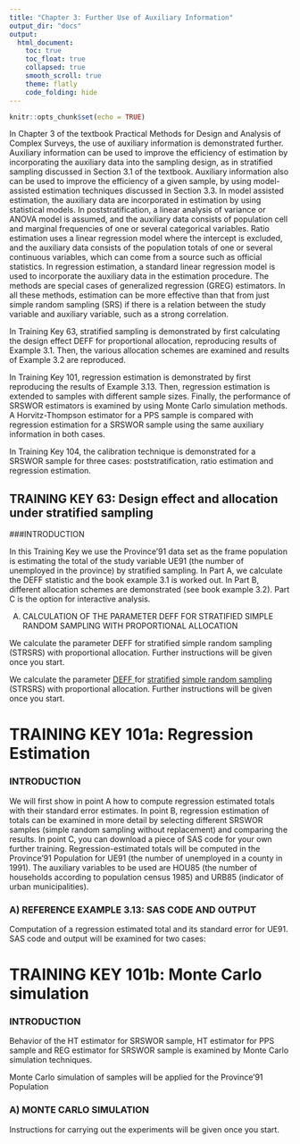 ```yaml
---
title: "Chapter 3: Further Use of Auxiliary Information"
output_dir: "docs"
output: 
  html_document:
    toc: true
    toc_float: true
    collapsed: true
    smooth_scroll: true
    theme: flatly
    code_folding: hide
---
```


```r
knitr::opts_chunk$set(echo = TRUE)
```

In Chapter 3 of the textbook Practical Methods for Design and Analysis of Complex Surveys, the use of auxiliary information is demonstrated further. Auxiliary information can be used to improve the efficiency of estimation by incorporating the auxiliary data into the sampling design, as in stratified sampling discussed in Section 3.1 of the textbook. Auxiliary information also can be used to improve the efficiency of a given sample, by using model-assisted estimation techniques discussed in Section 3.3. In model assisted estimation, the auxiliary data are incorporated in estimation by using statistical models. In poststratification, a linear analysis of variance or ANOVA model is assumed, and the auxiliary data consists of population cell and marginal frequencies of one or several categorical variables. Ratio estimation uses a linear regression model where the intercept is excluded, and the auxiliary data consists of the population totals of one or several continuous variables, which can come from a source such as official statistics. In regression estimation, a standard linear regression model is used to incorporate the auxiliary data in the estimation procedure. The methods are special cases of generalized regression (GREG) estimators. In all these methods, estimation can be more effective than that from just simple random sampling (SRS) if there is a relation between the study variable and auxiliary variable, such as a strong correlation.

In Training Key 63, stratified sampling is demonstrated by first calculating the design effect DEFF for proportional allocation, reproducing results of Example 3.1. Then, the various allocation schemes are examined and results of Example 3.2 are reproduced.

In Training Key 101, regression estimation is demonstrated by first reproducing the results of Example 3.13. Then, regression estimation is extended to samples with different sample sizes. Finally, the performance of SRSWOR estimators is examined by using Monte Carlo simulation methods. A Horvitz-Thompson estimator for a PPS sample is compared with regression estimation for a SRSWOR sample using the same auxiliary information in both cases.

In Training Key 104, the calibration technique is demonstrated for a SRSWOR sample for three cases: poststratification, ratio estimation and regression estimation. 


## TRAINING KEY 63: Design effect and allocation under stratified sampling

###INTRODUCTION

In this Training Key we use the Province'91 data set as the frame population is estimating the total of the study variable UE91 (the number of unemployed in the province) by stratified sampling. In Part A, we calculate the DEFF statistic and the book example 3.1 is worked out. In Part B, different allocation schemes are demonstrated (see book example 3.2). Part C is the option for interactive analysis.


A) CALCULATION OF THE PARAMETER DEFF FOR STRATIFIED SIMPLE RANDOM SAMPLING WITH PROPORTIONAL ALLOCATION

We calculate the parameter DEFF for stratified simple random sampling (STRSRS) with proportional allocation. Further instructions will be given once you start.

We calculate the parameter <a href="concepts/deff.htm" onclick="return popupa(this,'examplea')"> <u>DEFF </u></a> for <a href="../concepts/str.htm" onclick="return popupa(this,'examplea')"> <u>stratified</u></a> <a href="../concepts/srswor.htm" onclick="return popupa(this,'examplea')"> <u>simple random sampling</u></a> (STRSRS) with proportional allocation. Further instructions will be given once you start.<br/>
		

<!---Testi linkityksestä:
#```{r}
#setwd("//ATKK/home/v/valaste/Documents/STUFF/SURVEY_SAMPLING_SAE/VLISS/kversio/masterwww/VLISS/training")
#polku <- "////ATKK/home/v/valaste/Documents/STUFF/SURVEY_SAMPLING_SAE/VLISS/kversio/masterwww/VLISS/training/"
#polku
````-->




# TRAINING KEY 101a: Regression Estimation

###  INTRODUCTION

We will first show in point A how to compute regression estimated totals with their standard error estimates. In point B, regression estimation of totals can be examined in more detail by selecting different SRSWOR samples (simple random sampling without replacement) and comparing the results. In point C, you can download a piece of SAS code for your own further training. Regression-estimated totals will be computed in the Province'91 Population for UE91 (the number of unemployed in a county in 1991). The auxiliary variables to be used are HOU85 (the number of households according to population census 1985) and URB85 (indicator of urban municipalities).


### A) REFERENCE EXAMPLE 3.13: SAS CODE AND OUTPUT

Computation of a regression estimated total and its standard error for UE91. SAS code and output will be examined for two cases:



# TRAINING KEY 101b: Monte Carlo simulation

###  INTRODUCTION

Behavior of the HT estimator for SRSWOR sample, HT estimator for PPS sample and REG estimator for SRSWOR sample is examined by Monte Carlo simulation techniques.

Monte Carlo simulation of samples will be applied for the Province'91 Population


### A) MONTE CARLO SIMULATION

Instructions for carrying out the experiments will be given once you start.